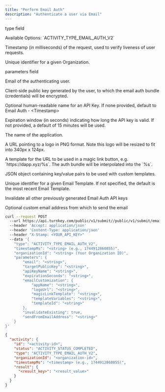 ```yaml
---
title: "Perform Email Auth"
description: "Authenticate a user via Email"
---
```



<Authorizations />

<H3Bordered text="Body" />

<ParamField body="type" type="enum<string>" required={true}><p>type field</p><p>Available Options: \`ACTIVITY_TYPE_EMAIL_AUTH_V2\`</p></ParamField>
<ParamField body="timestampMs" type="string" required={true}><p>Timestamp (in milliseconds) of the request, used to verify liveness of user requests.</p></ParamField>
<ParamField body="organizationId" type="string" required={true}><p>Unique identifier for a given Organization.</p></ParamField>
<ParamField body="parameters" type="object" required={true}>
  <p>parameters field</p>
  <Expandable title="parameters details">
    <NestedParam parentKey="parameters" childKey="email" type="string" required={true}><p>Email of the authenticating user.</p></NestedParam>
    <NestedParam parentKey="parameters" childKey="targetPublicKey" type="string" required={true}><p>Client-side public key generated by the user, to which the email auth bundle (credentials) will be encrypted.</p></NestedParam>
    <NestedParam parentKey="parameters" childKey="apiKeyName" type="string" required={false}><p>Optional human-readable name for an API Key. If none provided, default to Email Auth - &lt;Timestamp&gt;</p></NestedParam>
    <NestedParam parentKey="parameters" childKey="expirationSeconds" type="string" required={false}><p>Expiration window (in seconds) indicating how long the API key is valid. If not provided, a default of 15 minutes will be used.</p></NestedParam>
    <NestedParam parentKey="parameters" childKey="emailCustomization" type="object" required={false}>
      <Expandable title="emailCustomization details">
        <NestedParam parentKey="parameters.emailCustomization" childKey="appName" type="string" required={false}><p>The name of the application.</p></NestedParam>
        <NestedParam parentKey="parameters.emailCustomization" childKey="logoUrl" type="string" required={false}><p>A URL pointing to a logo in PNG format. Note this logo will be resized to fit into 340px x 124px.</p></NestedParam>
        <NestedParam parentKey="parameters.emailCustomization" childKey="magicLinkTemplate" type="string" required={false}><p>A template for the URL to be used in a magic link button, e.g. `https://dapp.xyz/%s`. The auth bundle will be interpolated into the `%s`.</p></NestedParam>
        <NestedParam parentKey="parameters.emailCustomization" childKey="templateVariables" type="string" required={false}><p>JSON object containing key/value pairs to be used with custom templates.</p></NestedParam>
        <NestedParam parentKey="parameters.emailCustomization" childKey="templateId" type="string" required={false}><p>Unique identifier for a given Email Template. If not specified, the default is the most recent Email Template.</p></NestedParam>
      </Expandable>
    </NestedParam>
    <NestedParam parentKey="parameters" childKey="invalidateExisting" type="boolean" required={false}><p>Invalidate all other previously generated Email Auth API keys</p></NestedParam>
    <NestedParam parentKey="parameters" childKey="sendFromEmailAddress" type="string" required={false}><p>Optional custom email address from which to send the email</p></NestedParam>
  </Expandable>
</ParamField>

<RequestExample>

```bash cURL
curl --request POST 
  --url https://api.turnkey.com/public/v1/submit//public/v1/submit/email_auth 
  --header 'Accept: application/json' 
  --header 'Content-Type: application/json' 
  --header "X-Stamp: <YOUR_API_KEY>" 
  --data '{
    "type": "ACTIVITY_TYPE_EMAIL_AUTH_V2",
    "timestampMs": "<string> (e.g., 1744912860855)",
    "organizationId": "<string> (Your Organization ID)",
    "parameters": {
        "email": "<string>",
        "targetPublicKey": "<string>",
        "apiKeyName": "<string>",
        "expirationSeconds": "<string>",
        "emailCustomization": {
            "appName": "<string>",
            "logoUrl": "<string>",
            "magicLinkTemplate": "<string>",
            "templateVariables": "<string>",
            "templateId": "<string>"
        },
        "invalidateExisting": true,
        "sendFromEmailAddress": "<string>"
    }
}'
```

</RequestExample>

<ResponseExample>

```json 200
{
  "activity": {
    "id": "<activity-id>",
    "status": "ACTIVITY_STATUS_COMPLETED",
    "type": "ACTIVITY_TYPE_EMAIL_AUTH_V2",
    "organizationId": "<organization-id>",
    "timestampMs": "<timestamp> (e.g., 1744912860855)",
    "result": {
      "<result_key>": "<result_value>"
    }
  }
}
```

</ResponseExample>
